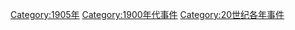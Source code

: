 {{year by category
|m=1
|c=9
|d=0
|y=5
|cat=事件
|sortkey=Event
}}
[[Category:1905年|Category:1905年]]
[[Category:1900年代事件|Category:1900年代事件]]
[[Category:20世纪各年事件|Category:20世纪各年事件]]